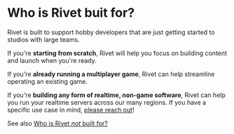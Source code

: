 # Who is Rivet buit for?

Rivet is built to support hobby developers that are just getting started to studios with large teams.

If you're **starting from scratch**, Rivet will help you focus on building content and launch when you're ready.

If you're **already running a multiplayer game**, Rivet can help streamline operating an existing game.

If you're **building any form of realtime, non-game software**, Rivet can help you run your realtime servers across our many regions. If you have a specific use case in mind, [please reach out](https://discord.gg/BG2vqsJczH)!

See also [Who is Rivet _not_ built for?](/general/faq/who-is-rivet-not-built-for)
